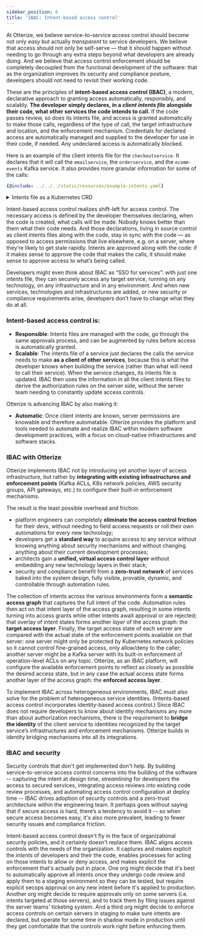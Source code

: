 ```yaml
---
sidebar_position: 6
title: 'IBAC: Intent-based access control'
---
```


At Otterize, we believe service-to-service access control should become not only *easy* but actually *transparent* to service developers. We believe that access should not only be self-serve — that it should happen without needing to go through any extra steps beyond what developers are already doing. And we believe that access control enforcement should be completely decoupled from the functional development of the software: that as the organization improves its security and compliance posture, developers should not need to revisit their working code.

These are the principles of **intent-based access control (IBAC)**, a modern, declarative approach to granting access automatically, responsibly, and scalably. **The developer simply declares, in a *client intents file* alongside their code, what other services the code intends to call.** If the code passes review, so does its intents file, and access is granted automatically to make those calls, regardless of the type of call, the target infrastructure and location, and the enforcement mechanism. Credentials for declared access are automatically managed and supplied to the developer for use in their code, if needed. Any undeclared access is automatically blocked.

Here is an example of the client intents file for the `checkoutservice`.
It declares that it will call the `emailservice`, the `orderservice`, and the `ecomm-events` Kafka service.
It also provides more granular information for some of the calls:
```yaml
{@include: ../../../static/resources/example-intents.yaml}
```

<details>
<summary>Intents file as a Kubernetes CRD</summary>
<div>

Here is the same intents file, now formatted as a Kubernetes custom resource definition,
so it can be applied directly via `kubectl apply`:

```yaml
{@include: ../../../static/resources/example-intents.yaml}
```

</div>
</details>

Intent-based access control realizes shift-left for access control. The necessary access is defined by the developer themselves declaring, when the code is created, what calls will be made. Nobody knows better than them what their code needs. And those declarations, living in source control as client intents files along with the code, stay in sync with the code — as opposed to access permissions that live elsewhere, e.g. on a server, where they’re likely to get stale rapidly. Intents are approved along with the code: if it makes sense to approve the code that makes the calls, it should make sense to approve access to what’s being called.

Developers might even think about IBAC as “SSO for services”: with just one intents file, they can securely access any target service, running on any technology, on any infrastructure and in any environment. And when new services, technologies and infrastructures are added, or new security or compliance requirements arise, developers don’t have to change what they do at all.

### Intent-based access control is:

- **Responsible**: Intents files are managed with the code, go through the same approvals process, and can be augmented by rules before access is automatically granted.
- **Scalable**: The intents file of a service just declares the calls the service needs to make **as a client of other services**, because this is what the developer knows when building the service (rather than what will need to call their service). When the service changes, its intents file is updated. IBAC then uses the information in all the client intents files to derive the authorization rules on the server side, without the server team needing to constantly update access controls.

Otterize is advancing IBAC by also making it:

- **Automatic**: Once client intents are known, server permissions are knowable and therefore automatable. Otterize provides the platform and tools needed to automate and realize IBAC within modern software development practices, with a focus on cloud-native infrastructures and software stacks.

### IBAC with Otterize

Otterize implements IBAC not by introducing yet another layer of access infrastructure, but rather by **integrating with existing infrastructures and enforcement points** (Kafka ACLs, K8s network policies, AWS security groups, API gateways, etc.) to configure their built-in enforcement mechanisms.

The result is the least possible overhead and friction:

- platform engineers can completely **eliminate the access control friction** for their devs, without needing to field access requests or roll their own automations for every new technology;
- developers get a **standard way** to acquire access to any service without knowing anything about security mechanisms and without changing anything about their current development processes;
- architects gain a **unified, virtual access control layer** without embedding any new technology layers in their stack;
- security and compliance benefit from a **zero-trust network** of services baked into the system design, fully visible, provable, dynamic, and controllable through automation rules.

The collection of intents across the various environments form a **semantic access graph** that captures
the full intent of the code. Automation rules then act on that intent layer of the access graph, resulting in
some intents turning into access grants while other intents await approval or are rejected;
that overlay of intent states forms another *layer* of the access graph: the **target access layer**.
Finally, the target access state of each
server are compared with the actual state of the enforcement points available on that server: one server might only be
protected by Kubernetes network policies so it cannot control fine-grained access, only allow/deny to the caller;
another server might be a Kafka server with its built-in enforcement of operation-level ACLs on any topic.
Otterize, as an IBAC platform, will configure the available enforcement points to reflect as closely as possible the
desired access state, but in any case the actual access state forms another layer of the access graph:
the **enforced access layer**.

To implement IBAC across heterogeneous environments, IBAC must also solve for the problem of heterogeneous service identities. (Intents-based access control incorporates identity-based access control.) Since IBAC does not require developers to know about identity mechanisms any more than about authorization mechanisms, there is the requirement to **bridge the identity** of the client service to identities recognized by the target service’s infrastructures and enforcement mechanisms. Otterize builds in identity bridging mechanisms into all its integrations.

### IBAC and security

Security controls that don't get implemented don't help. By building service-to-service access
control concerns into the building of the software -- capturing the intent at design time,
*streamlining* for developers the access to secured services, integrating access reviews into existing
code review processes, and automating access control configuration at deploy time -- IBAC drives adoption
of security controls and a zero-trust architecture within the engineering team.
It perhaps goes without saying that if secure access is hard, there’s a tendency to avoid it --
so when secure access becomes easy, it's also more prevalent, leading to fewer security issues and compliance friction.

Intent-based access control doesn't fly in the face of organizational security policies,
and it certainly doesn't replace them. IBAC aligns access controls with the needs of the organization.
It captures and makes explicit the *intents* of developers and their the code,
enables processes for acting on those intents to allow or deny access,
and makes explicit the enforcement that's actually put in place.
One org might decide that it's best to automatically approve all intents once they undergo code review and apply
them to a staging environment so they can be tested, but require explicit secops approval on any new intent before
it's applied to production. Another org might decide to require approvals only on some servers (i.e. intents targeted
at those servers), and to track them by filing issues against the server teams' ticketing system.
And a third org might decide to enforce access controls on certain servers in staging to make sure intents are declared,
but operate for some time in shadow mode in production until they get comfortable that the controls work right before
enforcing them.